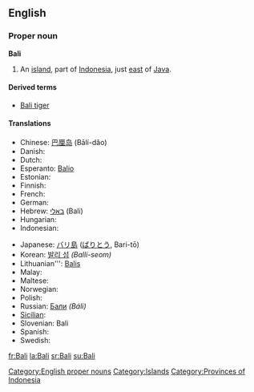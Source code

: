 {{see|bali}}
{{wikipedia}}
==English==

===Proper noun===
'''Bali'''

# An [[island]], part of [[Indonesia]], just [[east]] of [[Java]].

====Derived terms====
* [[Bali tiger]]

====Translations====
{{trans-top|name of island}}
* Chinese: [[巴厘岛]] (Bālí-dǎo)
* Danish: {{t-|da|Bali}}
* Dutch: {{t-|nl|Bali}}
* Esperanto: [[Balio]]
* Estonian: {{t-|et|Bali}}
* Finnish: {{t-|fi|Bali}}
* French: {{t+|fr|Bali}}
* German: {{t-|de|Bali}}
* Hebrew: [[באלי]] (Bali)
* Hungarian: {{t-|hu|Bali}}
* Indonesian: {{t-|id|Bali|xs=Indonesian}}
{{trans-mid}}
* Japanese: [[バリ島]] ([[ばりとう]], Bari-tō)
* Korean: [[발리 섬]] ''(Balli-seom)''
* Lithuanian''': [[Balis]]
* Malay: {{t-|ms|Bali|xs=Malay}}
* Maltese: {{t-|mt|Bali|xs=Maltese}}
* Norwegian: {{t-|no|Bali}}
* Polish: {{t-|pl|Bali}}
* Russian: [[Бали]] ''(Báli)''
* [[Sicilian]]: {{t-|scn|Bali|xs=Sicilian}}
* Slovenian: Bali
* Spanish: {{t-|es|Bali}}
* Swedish: {{t-|sv|Bali}}
{{trans-bottom}}

[[Category:English proper nouns]]
[[Category:Islands]]
[[Category:Provinces of Indonesia]]

[[fr:Bali]]
[[la:Bali]]
[[sr:Bali]]
[[su:Bali]]